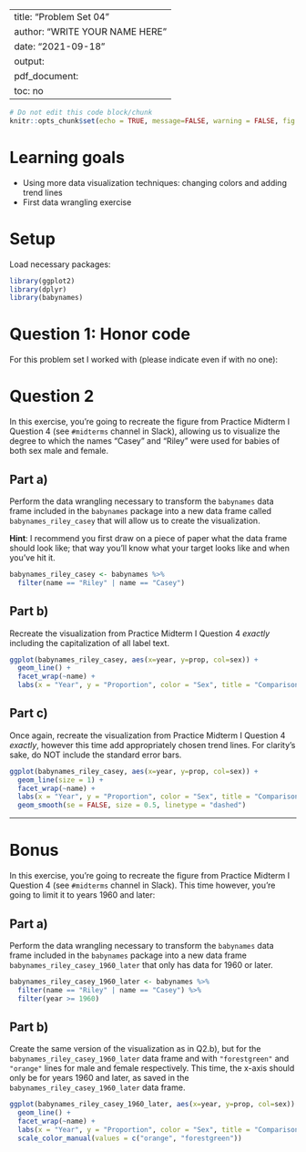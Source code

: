 
---
title: "Problem Set 04"
author: "WRITE YOUR NAME HERE"
date: "2021-09-18"
output:
  pdf_document:
    toc: no
---

```r
# Do not edit this code block/chunk
knitr::opts_chunk$set(echo = TRUE, message=FALSE, warning = FALSE, fig.width = 16/2, fig.height = 9/2)
```

# Learning goals

* Using more data visualization techniques: changing colors and adding trend lines
* First data wrangling exercise


# Setup

Load necessary packages:

```r
library(ggplot2)
library(dplyr)
library(babynames)
```



# Question 1: Honor code

For this problem set I worked with (please indicate even if with no one):


# Question 2

In this exercise, you're going to recreate the figure from Practice Midterm I Question 4 (see `#midterms` channel in Slack), allowing us to visualize the degree to which the names "Casey" and "Riley" were used for babies of both sex male and female.

## Part a)

Perform the data wrangling necessary to transform the `babynames` data frame included in the `babynames` package into a new data frame called `babynames_riley_casey` that will allow us to create the visualization.

**Hint**: I recommend you first draw on a piece of paper what the data frame should look like; that way you'll know what your target looks like and when you've hit it.

```r
babynames_riley_casey <- babynames %>%
  filter(name == "Riley" | name == "Casey")
```

## Part b)

Recreate the visualization from Practice Midterm I Question 4 *exactly* including the capitalization of all label text.

```r
ggplot(babynames_riley_casey, aes(x=year, y=prop, col=sex)) +
  geom_line() +
  facet_wrap(~name) +
  labs(x = "Year", y = "Proportion", color = "Sex", title = "Comparison of Casey and Riley")
```

## Part c)

Once again, recreate the visualization from Practice Midterm I Question 4 *exactly*, however this time add appropriately chosen trend lines. For clarity's sake, do NOT include the standard error bars. 

```r
ggplot(babynames_riley_casey, aes(x=year, y=prop, col=sex)) +
  geom_line(size = 1) +
  facet_wrap(~name) +
  labs(x = "Year", y = "Proportion", color = "Sex", title = "Comparison of Casey and Riley") +
  geom_smooth(se = FALSE, size = 0.5, linetype = "dashed")
```



***



# Bonus

In this exercise, you're going to recreate the figure from Practice Midterm I Question 4 (see `#midterms` channel in Slack). This time however, you're going to limit it to years 1960 and later:


## Part a)

Perform the data wrangling necessary to transform the `babynames` data frame included in the `babynames` package into a new data frame `babynames_riley_casey_1960_later` that only has data for 1960 or later.

```r
babynames_riley_casey_1960_later <- babynames %>%
  filter(name == "Riley" | name == "Casey") %>% 
  filter(year >= 1960)
```

## Part b)

Create the same version of the visualization as in Q2.b), but for the `babynames_riley_casey_1960_later` data frame and with `"forestgreen"` and `"orange"` lines for male and female respectively. This time, the x-axis should only be for years 1960 and later, as saved in the `babynames_riley_casey_1960_later` data frame.

```r
ggplot(babynames_riley_casey_1960_later, aes(x=year, y=prop, col=sex)) +
  geom_line() +
  facet_wrap(~name) +
  labs(x = "Year", y = "Proportion", color = "Sex", title = "Comparison of Casey and Riley") +
  scale_color_manual(values = c("orange", "forestgreen"))
```

